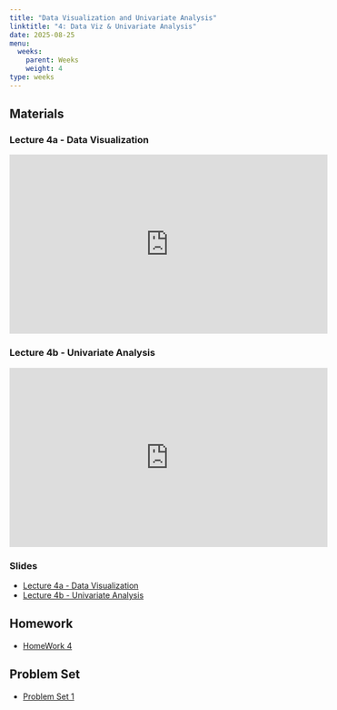 ```yaml
---
title: "Data Visualization and Univariate Analysis"
linktitle: "4: Data Viz & Univariate Analysis"
date: 2025-08-25
menu:
  weeks:
    parent: Weeks
    weight: 4
type: weeks
---
```


## Materials

### Lecture 4a - Data Visualization
<iframe width="560" height="315" src="https://www.youtube.com/embed/-pBebtWPb2o" title="PSC 4175 - Lecture 4a - Data Visualization" frameborder="0" allow="accelerometer; autoplay; clipboard-write; encrypted-media; gyroscope; picture-in-picture; web-share" referrerpolicy="strict-origin-when-cross-origin" allowfullscreen></iframe>

### Lecture 4b - Univariate Analysis
<iframe width="560" height="315" src="https://www.youtube.com/embed/3TnmHJ_rRak" title="PSC 4175 - Lecture 4b - Univariate Analysis" frameborder="0" allow="accelerometer; autoplay; clipboard-write; encrypted-media; gyroscope; picture-in-picture; web-share" referrerpolicy="strict-origin-when-cross-origin" allowfullscreen></iframe>

### Slides
- [Lecture 4a - Data Visualization](../../lectures/4_DataViz.html)
- [Lecture 4b - Univariate Analysis](../../lectures/4_Univariate.html)


## Homework
- [HomeWork 4](../../homeworks/psc4175_hw_4/)

## Problem Set
- [Problem Set 1](../../problemsets/psc_pset_1/)